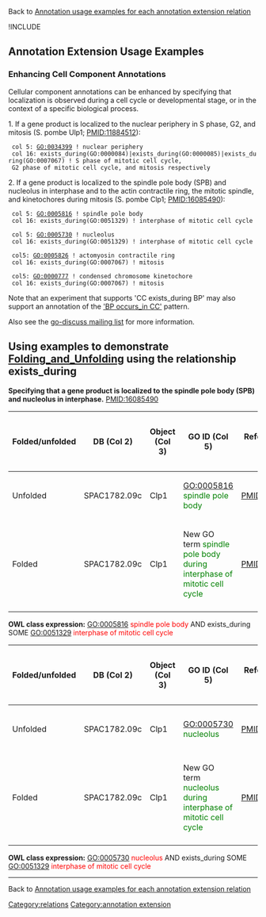 Back to [http://wiki.geneontology.org/index.php/Annotation_usage_examples_for_each_annotation_extension_relation  Annotation usage examples for each annotation extension relation]

!INCLUDE

==Annotation Extension Usage Examples==

=== Enhancing Cell Component Annotations ===

Cellular component annotations can be enhanced by specifying that localization is observed during a cell cycle or developmental stage, or in the context of a specific biological process. 

1. If a gene product is localized to the nuclear periphery in S phase, G2, and mitosis (S. pombe Ulp1; PMID:11884512):

  col 5: GO:0034399 ! nuclear periphery
  col 16: exists_during(GO:0000084)|exists_during(GO:0000085)|exists_during(GO:0007067) ! S phase of mitotic cell cycle,
  G2 phase of mitotic cell cycle, and mitosis respectively

2. If a gene product is localized to the spindle pole body (SPB) and nucleolus in interphase and to the actin contractile ring, the mitotic spindle, and kinetochores during mitosis (S. pombe Clp1; PMID:16085490):

  col 5: GO:0005816 ! spindle pole body
  col 16: exists_during(GO:0051329) ! interphase of mitotic cell cycle

  col 5: GO:0005730 ! nucleolus
  col 16: exists_during(GO:0051329) ! interphase of mitotic cell cycle

  col5: GO:0005826 ! actomyosin contractile ring
  col 16: exists_during(GO:0007067) ! mitosis

  col5: GO:0000777 ! condensed chromosome kinetochore
  col 16: exists_during(GO:0007067) ! mitosis

Note that an experiment that supports 'CC exists_during BP' may also support an annotation of the [[Annotation_Cross_Products#Specifying_the_location_in_which_a_process_happens|'BP occurs_in CC']] pattern.

Also see the [http://fafner.stanford.edu/pipermail/go-discuss/2011-March/005560.html go-discuss mailing list] for more information.
== Using examples to demonstrate [[Folding_and_Unfolding]] using the relationship exists_during ==
'''Specifying that a gene product is localized to the spindle pole body (SPB) and nucleolus in interphase.''' PMID:16085490

{| class="wikitable" border="1"
! Folded/unfolded
!DB (Col 2)
!Object (Col 3)
!GO ID (Col 5)
!Reference (Col 6)
!Extension (Col 16)
!Parent terms for new folded GO term
|-
| Unfolded
| SPAC1782.09c
| Clp1
| GO:0005816 <span style="color:green">spindle pole body</span>
| PMID:16085490
| exists_during(GO:0051329 <span style="color:green">interphase of mitotic cell cycle</span>)
|
|-
| Folded
| SPAC1782.09c
| Clp1
| New GO term <span style="color:green">spindle pole body during interphase of mitotic cell cycle</span>
| PMID:16085490
|
| is_a GO:0005816 <span style="color:red">spindle pole body</span>
|-
|}

'''OWL class expression:''' GO:0005816 <span style="color:red">spindle pole body</span> AND exists_during SOME GO:0051329 <span style="color:red">interphase of mitotic cell cycle</span>

{| class="wikitable" border="1"
! Folded/unfolded
!DB (Col 2)
!Object (Col 3)
!GO ID (Col 5)
!Reference (Col 6)
!Extension (Col 16)
!Parent terms for new folded GO term
|-
| Unfolded
| SPAC1782.09c
| Clp1
| GO:0005730 <span style="color:green">nucleolus</span>
| PMID:16085490
| exists_during(GO:0051329 <span style="color:green">interphase of mitotic cell cycle</span>)
|
|-
| Folded
| SPAC1782.09c
| Clp1
| New GO term <span style="color:green">nucleolus during interphase of mitotic cell cycle</span>
| PMID:16085490
|
| is_a GO:0005730 <span style="color:red">nucleolus</span>
|-
|}


'''OWL class expression:''' GO:0005730 <span style="color:red">nucleolus</span> AND exists_during SOME GO:0051329 <span style="color:red">interphase of mitotic cell cycle</span>


----

Back to [http://wiki.geneontology.org/index.php/Annotation_usage_examples_for_each_annotation_extension_relation Annotation usage examples for each annotation extension relation]

[[Category:relations]]
[[Category:annotation extension]]